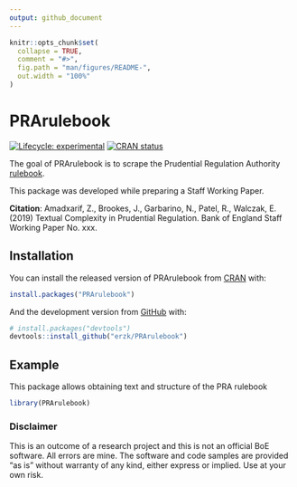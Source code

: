```yaml
---
output: github_document
---
```


```r
knitr::opts_chunk$set(
  collapse = TRUE,
  comment = "#>",
  fig.path = "man/figures/README-",
  out.width = "100%"
)
```
# PRArulebook

<!-- badges: start -->
[![Lifecycle: experimental](https://img.shields.io/badge/lifecycle-experimental-orange.svg)](https://www.tidyverse.org/lifecycle/#experimental)
[![CRAN status](https://www.r-pkg.org/badges/version/PRArulebook)](https://cran.r-project.org/package=PRArulebook)
<!-- badges: end -->

The goal of PRArulebook is to scrape the Prudential Regulation Authority [rulebook](http://www.prarulebook.co.uk/).

This package was developed while preparing a Staff Working Paper.

**Citation**: Amadxarif, Z., Brookes, J., Garbarino, N., Patel, R., Walczak, E. (2019) Textual Complexity in Prudential Regulation. Bank of England Staff Working Paper No. xxx.

## Installation

You can install the released version of PRArulebook from [CRAN](https://CRAN.R-project.org) with:

``` r
install.packages("PRArulebook")
```

And the development version from [GitHub](https://github.com/) with:

``` r
# install.packages("devtools")
devtools::install_github("erzk/PRArulebook")
```
## Example

This package allows obtaining text and structure of the PRA rulebook

```r
library(PRArulebook)
```


### Disclaimer 

This is an outcome of a research project and this is not an official BoE software. All errors are mine. The software and code samples are provided "as is" without warranty of any kind, either express or implied. Use at your own risk.

